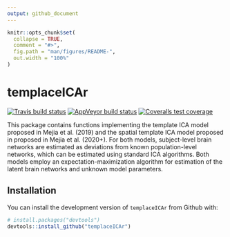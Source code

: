 ```yaml
---
output: github_document
---
```


<!-- README.md is generated from README.Rmd. Please edit that file -->

```r
knitr::opts_chunk$set(
  collapse = TRUE,
  comment = "#>",
  fig.path = "man/figures/README-",
  out.width = "100%"
)
```

# templaceICAr

<!-- badges: start -->
[![Travis build status](https://travis-ci.com/mandymejia/templateICAr.svg?branch=master)](https://travis-ci.com/mandymejia/templateICAr)
[![AppVeyor build status](https://ci.appveyor.com/api/projects/status/github/mandymejia/templateICAr?branch=master&svg=true)](https://ci.appveyor.com/project/mandymejia/templateICAr)
[![Coveralls test coverage](https://coveralls.io/repos/github/mandymejia/templateICAr/badge.svg)](https://coveralls.io/github/mandymejia/templateICAr)
<!-- badges: end -->

This package contains functions implementing the template ICA model proposed in Mejia et al. (2019) and the spatial template ICA model proposed in proposed in Mejia et al. (2020+). For both models, subject-level brain networks are estimated as deviations from known population-level networks, which can be estimated using standard ICA algorithms. Both models employ an expectation-maximization algorithm for estimation of the latent brain networks and unknown model parameters.

## Installation

You can install the development version of `templaceICAr` from Github with:

``` r
# install.packages("devtools")
devtools::install_github("templaceICAr")
```